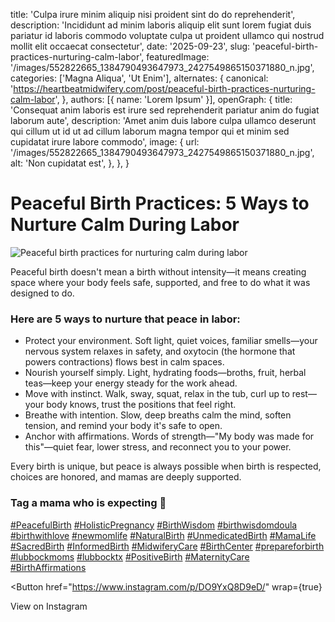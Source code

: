 
  title: 'Culpa irure minim aliquip nisi proident sint do do reprehenderit',
  description: 'Incididunt ad minim laboris aliquip elit sunt lorem fugiat duis pariatur id laboris commodo voluptate culpa ut proident ullamco qui nostrud mollit elit occaecat consectetur',
  date: '2025-09-23',
  slug: 'peaceful-birth-practices-nurturing-calm-labor',
  featuredImage: '/images/552822665_1384790493647973_2427549865150371880_n.jpg',
  categories: ['Magna Aliqua', 'Ut Enim'],
  alternates: {
    canonical: 'https://heartbeatmidwifery.com/post/peaceful-birth-practices-nurturing-calm-labor',
  },
  authors: [{ name: 'Lorem Ipsum' }],
  openGraph: {
    title: 'Consequat anim laboris est irure sed reprehenderit pariatur anim do fugiat laborum aute',
    description: 'Amet anim duis labore culpa ullamco deserunt qui cillum ut id ut ad cillum laborum magna tempor qui et minim sed cupidatat irure labore commodo',
    image: {
      url: '/images/552822665_1384790493647973_2427549865150371880_n.jpg',
      alt: 'Non cupidatat est',
    },
  },
}

# Peaceful Birth Practices: 5 Ways to Nurture Calm During Labor

<Image
  src="/images/552822665_1384790493647973_2427549865150371880_n.jpg"
  size="large"
  wrap={true}
  alt="Peaceful birth practices for nurturing calm during labor"
/>

Peaceful birth doesn't mean a birth without intensity—it means creating space where your body feels safe, supported, and free to do what it was designed to do.

### Here are 5 ways to nurture that peace in labor:

- Protect your environment. Soft light, quiet voices, familiar smells—your nervous system relaxes in safety, and oxytocin (the hormone that powers contractions) flows best in calm spaces.
- Nourish yourself simply. Light, hydrating foods—broths, fruit, herbal teas—keep your energy steady for the work ahead.
- Move with instinct. Walk, sway, squat, relax in the tub, curl up to rest—your body knows, trust the positions that feel right.
- Breathe with intention. Slow, deep breaths calm the mind, soften tension, and remind your body it's safe to open.
- Anchor with affirmations. Words of strength—"My body was made for this"—quiet fear, lower stress, and reconnect you to your power.

Every birth is unique, but peace is always possible when birth is respected, choices are honored, and mamas are deeply supported.

### Tag a mama who is expecting 🤍

[#PeacefulBirth](https://www.instagram.com/explore/tags/peacefulbirth/) [#HolisticPregnancy](https://www.instagram.com/explore/tags/holisticpregnancy/) [#BirthWisdom](https://www.instagram.com/explore/tags/birthwisdom/) [#birthwisdomdoula](https://www.instagram.com/explore/tags/birthwisdomdoula/) [#birthwithlove](https://www.instagram.com/explore/tags/birthwithlove/) [#newmomlife](https://www.instagram.com/explore/tags/newmomlife/) [#NaturalBirth](https://www.instagram.com/explore/tags/naturalbirth/) [#UnmedicatedBirth](https://www.instagram.com/explore/tags/unmedicatedbirth/) [#MamaLife](https://www.instagram.com/explore/tags/mamalife/) [#SacredBirth](https://www.instagram.com/explore/tags/sacredbirth/) [#InformedBirth](https://www.instagram.com/explore/tags/informedbirth/) [#MidwiferyCare](https://www.instagram.com/explore/tags/midwiferycare/) [#BirthCenter](https://www.instagram.com/explore/tags/birthcenter/) [#prepareforbirth](https://www.instagram.com/explore/tags/prepareforbirth/) [#lubbockmoms](https://www.instagram.com/explore/tags/lubbockmoms/) [#lubbocktx](https://www.instagram.com/explore/tags/lubbocktx/) [#PositiveBirth](https://www.instagram.com/explore/tags/positivebirth/) [#MaternityCare](https://www.instagram.com/explore/tags/maternitycare/) [#BirthAffirmations](https://www.instagram.com/explore/tags/birthaffirmations/)

<Button
  href="https://www.instagram.com/p/DO9YxQ8D9eD/"
  wrap={true}
>
  View on Instagram
</Button>
